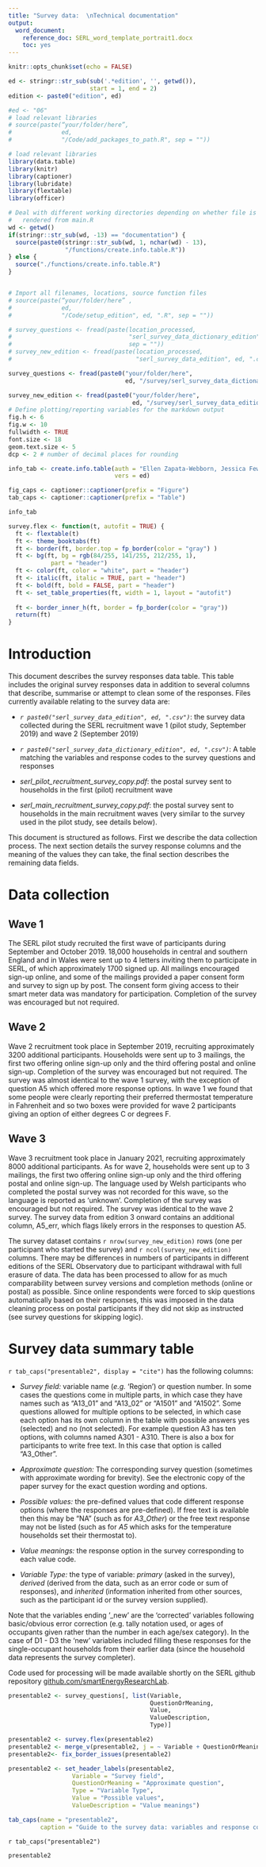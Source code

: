 ```yaml
---
title: "Survey data:  \nTechnical documentation"
output:
  word_document:
    reference_doc: SERL_word_template_portrait1.docx
    toc: yes
---
```


```r
knitr::opts_chunk$set(echo = FALSE)

ed <- stringr::str_sub(sub('.*edition', '', getwd()),
                       start = 1, end = 2)
edition <- paste0("edition", ed)

#ed <- "06"
# load relevant libraries
# source(paste(“your/folder/here”, 
#              ed, 
#              "/Code/add_packages_to_path.R", sep = ""))

# load relevant libraries
library(data.table)
library(knitr)
library(captioner)
library(lubridate)
library(flextable)
library(officer)

# Deal with different working directories depending on whether file is knitted from RStudio or
#   rendered from main.R
wd <- getwd()
if(stringr::str_sub(wd, -13) == "documentation") {
  source(paste0(stringr::str_sub(wd, 1, nchar(wd) - 13), 
                "/functions/create.info.table.R"))
} else {
  source("./functions/create.info.table.R")
}


# Import all filenames, locations, source function files
# source(paste(“your/folder/here” , 
#              ed, 
#              "/Code/setup_edition", ed, ".R", sep = ""))

# survey_questions <- fread(paste(location_processed, 
#                                 "serl_survey_data_dictionary_edition", ed, ".csv", 
#                                 sep = ""))
# survey_new_edition <- fread(paste(location_processed, 
#                                   "serl_survey_data_edition", ed, ".csv", sep = ""))

survey_questions <- fread(paste0("your/folder/here",
                                 ed, "/survey/serl_survey_data_dictionary_edition", ed, ".csv"))

survey_new_edition <- fread(paste0("your/folder/here",
                                   ed, "/survey/serl_survey_data_edition", ed, ".csv"))
# Define plotting/reporting variables for the markdown output
fig.h <- 6
fig.w <- 10
fullwidth <- TRUE
font.size <- 18
geom.text.size <- 5
dcp <- 2 # number of decimal places for rounding 

info_tab <- create.info.table(auth = "Ellen Zapata-Webborn, Jessica Few, Clare Hanmer",
                              vers = ed)

fig_caps <- captioner::captioner(prefix = "Figure")
tab_caps <- captioner::captioner(prefix = "Table")
```


```r
info_tab
```


```r

survey.flex <- function(t, autofit = TRUE) {
  ft <- flextable(t)
  ft <- theme_booktabs(ft)
  ft <- border(ft, border.top = fp_border(color = "gray") )
  ft <- bg(ft, bg = rgb(84/255, 141/255, 212/255, 1), 
            part = "header")
  ft <- color(ft, color = "white", part = "header")
  ft <- italic(ft, italic = TRUE, part = "header")
  ft <- bold(ft, bold = FALSE, part = "header")
  ft <- set_table_properties(ft, width = 1, layout = "autofit")
  
  ft <- border_inner_h(ft, border = fp_border(color = "gray"))
  return(ft)
}


```


# Introduction

This document describes the survey responses data table. This table includes the original survey responses data in addition to several columns that describe, summarise or attempt to clean some of the responses. Files currently available relating to the survey data are:

- *`r paste0("serl_survey_data_edition", ed, ".csv")`*: the survey data collected during the SERL recruitment wave 1 (pilot study, September 2019) and wave 2 (September 2019)

- *`r paste0("serl_survey_data_dictionary_edition", ed, ".csv")`*: A table matching the variables and response codes to the survey questions and responses

- *serl_pilot_recruitment_survey_copy.pdf*: the postal survey sent to households in the first (pilot) recruitment wave 

- *serl_main_recruitment_survey_copy.pdf*: the postal survey sent to households in the main recruitment waves (very similar to the survey used in the pilot study, see details below).

This document is structured as follows. First we describe the data collection process. The next section details the survey response columns and the meaning of the values they can take, the final section describes the remaining data fields. 

# Data collection

## Wave 1
The SERL pilot study recruited the first wave of participants during September and October 2019. 18,000 households in central and southern England and in Wales were sent up to 4 letters inviting them to participate in SERL, of which approximately 1700 signed up. All mailings encouraged sign-up online, and some of the mailings provided a paper consent form and survey to sign up by post. The consent form giving access to their smart meter data was mandatory for participation. Completion of the survey was encouraged but not required. 

## Wave 2
Wave 2 recruitment took place in September 2019, recruiting approximately 3200 additional participants. Households were sent up to 3 mailings, the first two offering online sign-up only and the third offering postal and online sign-up. Completion of the survey was encouraged but not required. The survey was almost identical to the wave 1 survey, with the exception of question A5 which offered more response options. In wave 1 we found that some people were clearly reporting their preferred thermostat temperature in Fahrenheit and so two boxes were provided for wave 2 participants giving an option of either degrees C or degrees F. 

## Wave 3 
Wave 3 recruitment took place in January 2021, recruiting approximately 8000 additional participants. As for wave 2, households were sent up to 3 mailings, the first two offering online sign-up only and the third offering postal and online sign-up. The language used by Welsh participants who completed the postal survey was not recorded for this wave, so the language is reported as 'unknown'. Completion of the survey was encouraged but not required. The survey was identical to the wave 2 survey. The survey data from edition 3 onward contains an additional column, A5_err, which flags likely errors in the responses to question A5.

The survey dataset contains `r nrow(survey_new_edition)` rows (one per participant who started the survey) and `r ncol(survey_new_edition)` columns. There may be differences in numbers of participants in different editions of the SERL Observatory due to participant withdrawal with full erasure of data. The data has been processed to allow for as much comparability between survey versions and completion methods (online or postal) as possible. Since online respondents were forced to skip questions automatically based on their responses, this was imposed in the data cleaning process on postal participants if they did not skip as instructed (see survey questions for skipping logic).

# Survey data summary table

`r tab_caps("presentable2", display = "cite")` has the following columns:

- *Survey field:* variable name (*e.g.* 'Region') or question number. In some cases the questions come in multiple parts, in which case they have names such as "A13_01" and "A13_02" or "A1501" and "A1502". Some questions allowed for multiple options to be selected, in which case each option has its own column in the table with possible answers yes (selected) and no (not selected). For example question A3 has ten options, with columns named A301 - A310. There is also a box for participants to write free text. In this case that option is called "A3_Other". 

- *Approximate question:* The corresponding survey question (sometimes with approximate wording for brevity). See the electronic copy of the paper survey for the exact question wording and options.

- *Possible values:* the pre-defined values that code different response options (where the responses are pre-defined). If free text is available then this may be "NA" (such as for *A3_Other*) or the free text response may not be listed (such as for *A5* which asks for the temperature households set their thermostat to).

- *Value meanings:* the response option in the survey corresponding to each value code.

- *Variable Type:* the type of variable: *primary* (asked in the survey), *derived* (derived from the data, such as an error code or sum of responses), and *inherited* (information inherited from other sources, such as the participant id or the survey version supplied).

Note that the variables ending '_new' are the 'corrected' variables following basic/obvious error correction (e.g. tally notation used, or ages of occupants given rather than the number in each age/sex category). In the case of D1 - D3 the 'new' variables included filling these responses for the single-occupant households from their earlier data (since the household data represents the survey completer).

Code used for processing will be made available shortly on the SERL github repository [github.com/smartEnergyResearchLab](github.com/smartEnergyResearchLab). 

```r

presentable2 <- survey_questions[, list(Variable, 
                                        QuestionOrMeaning, 
                                        Value, 
                                        ValueDescription, 
                                        Type)] 

presentable2 <- survey.flex(presentable2)
presentable2 <- merge_v(presentable2, j = ~ Variable + QuestionOrMeaning)
presentable2<- fix_border_issues(presentable2)

presentable2 <- set_header_labels(presentable2, 
                  Variable = "Survey field", 
                  QuestionOrMeaning = "Approximate question", 
                  Type = "Variable Type",
                  Value = "Possible values", 
                  ValueDescription = "Value meanings")

tab_caps(name = "presentable2", 
         caption = "Guide to the survey data: variables and response codes.")


```


`r tab_caps("presentable2")`
```r
presentable2
```



